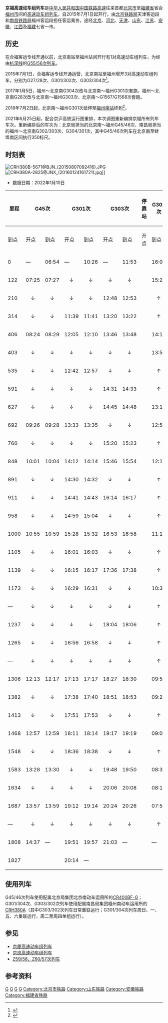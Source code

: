 {{Infobox CHNTrain
| 国铁列车     = 京福高速动车组列车
| name_bgcolor = #0033c9
| Photo = CRH380A-2825@BJN (20160124181145).jpg
| Photoname = 南昌局担当的G28次列车抵达[[北京南站|北京南站]]17站台（2016年1月24日）
| 开行      = 2015年7月1日
| 铁路局    = [[北京局集团|北京局集团]]、[[南昌局集团|南昌局集团]]
| 客运段    = 天津客运段、福州客运段
| 等级      = [[高速动车组列车|高速动车组列车]]
| 曾用车次   = G27/28次
| 目前车次   = G45/46次、G301/304次、G303/302次
| 运行区间   = [[北京南站|北京南站]] ↔ [[福州站|福州站]] / [[福州南站|福州南站]]
| 途径线路   = [[京福高速铁路|京福高速铁路]]（、[[樟福铁路|樟福铁路]]）
| 发车时间   = 北京南：06:54-11:53<br>福州：07:24-15:15
| 终到时间   = 北京南：16:00-22:40<br>福州：14:37-21:03<br>福州南：20:14
| 全程时间   = 7小时25分-9小时48分
| 停靠 = [[济南西站|济南西站]]、[[合肥南站|合肥南站]]、[[黄山北站|黄山北站]]等
| 车体  = [[和谐号CRH380A型电力动车组|CRH380A]]、[[复兴号CR400BF型电力动车组|CR400BF-G]]
}}

'''京福高速动车组列车'''是[[中华人民共和国|中华人民共和国]][[中国铁路高速|中国铁路高速]]往来首都[[北京市|北京市]]至[[福建省|福建省]]省会[[福州市|福州市]]间的[[高速动车组列车|高速动车组列车]]，自2015年7月1日起开行，由[[北京铁路局|北京铁路局]]天津客运段和[[南昌铁路局|南昌铁路局]]福州客运段担任客运乘务，途经[[北京|北京]]、[[河北|河北]]、[[天津|天津]]、[[山东|山东]]、[[江苏|江苏]]、[[安徽|安徽]]、[[江西|江西]]及[[福建|福建]]七省一市。

==历史==
在合福客运专线开通以前，北京南站至福州站间开行有1对高速动车组列车，为经由[[杭深线|杭深线]]的[[G197/198次列车|G55/56次列车]]。

2015年7月1日，合福客运专线开通运营，北京南站至福州增开3对高速动车组列车，分别为G27/28次、G301/302次、G303/304次<ref>{{cite news|url=http://fz.fjsen.com/2015-05/07/content_16048070.htm|title=合福高铁开通后 福州每天将有6对高铁往返北京|publisher=[[东南网|东南网]]|date=2015-05-07|accessdate=2016-05-05|archive-date=2020-04-14|archive-url=https://web.archive.org/web/20200414051053/http://fz.fjsen.com/2015-05/07/content_16048070.htm|dead-url=no}}</ref>。

2017年1月5日，福州～北京南G304次改与北京南～福州G301次套跑，福州～北京南G28次改与北京南～福州G303次、北京南～{{站|商丘}}G1567/G1568次套跑。

2018年7月2日起，北京南～福州G301次延伸至[[福州南站|福州南站]]终到<ref>{{cite news|url=http://fz.fjsen.com/2018-07/02/content_21210554.htm|title=铁路今起实行新运行图 福州到广州6小时动车直达|publisher=[[东南网|东南网]]|date=2018-07-02|accessdate=2018-07-02|archive-date=2019-08-26|archive-url=https://web.archive.org/web/20190826065704/http://fz.fjsen.com/2018-07/02/content_21210554.htm|dead-url=no}}</ref>。

2021年6月25日起，配合京沪高铁运行图重排，本次调图重新编排京福所有列车车次。重新编排后的车次为：北京局担当的北京南～福州G45/46次、南昌局担当的福州～北京南G302/303次、G304/301次，其中G45/46次列车在北京南至蚌埠南区间执行350标尺。

==时刻表==
[[File:CRH380B-5671@BJN_(20150807092416).JPG|thumb]]
[[File:CRH380A-2825@JNX_(20160124161721).jpg|thumb]]]]
* 数据日期：2022年1月10日
{| class="wikitable"
! rowspan="2"|里程
! colspan="2"|G45次
! colspan="2"|G301次
! colspan="2"|G303次
! rowspan="2"|停靠站
! colspan="2"|G302次
! colspan="2"|G304次
! colspan="2"|G46次
! rowspan="2"|里程
|-
!到点!!开点!!到点!!开点!!到点!!开点!!到点!!开点!!到点!!开点!!到点!!开点
|-
|0||—||06:54||—||10:26||—||11:53||{{站|北京南}}||16:00||—||21:14||—||22:40||—||1808
|-
|122||07:25||07:27||<center>↓</center>||<center>↓</center>||<center>↓</center>||<center>↓</center>||{{站|天津南}}||15:24||15:26||<center>↑</center>||<center>↑</center>||<center>↑</center>||<center>↑</center>||1686
|-
|210||<center>↓</center>||<center>↓</center>||<center>↓</center>||<center>↓</center>||12:48||12:53||{{站|沧州西}}||<center>↑</center>||<center>↑</center>||<center>↑</center>||<center>↑</center>||<center>↑</center>||<center>↑</center>||—
|-
|314||<center>↓</center>||<center>↓</center>||11:39||11:41||13:20||13:22||{{站|德州东}}||<center>↑</center>||<center>↑</center>||19:56||20:00||<center>↑</center>||<center>↑</center>||1494
|-
|406||08:24||08:29||12:05||12:10||13:46||13:48||{{站|济南西}}||14:18||14:20||19:29||19:32||21:12||21:14||1402
|-
|403||<center>↓</center>||<center>↓</center>||<center>↓</center>||<center>↓</center>||<center>↓</center>||<center>↓</center>||{{站|泰安}}||13:58||14:00||19:10||19:12||<center>↑</center>||<center>↑</center>||1343
|-
|535||<center>↓</center>||<center>↓</center>||12:42||12:57||<center>↓</center>||<center>↓</center>||{{站|曲阜东}}||<center>↑</center>||<center>↑</center>||<center>↑</center>||<center>↑</center>||<center>↑</center>||<center>↑</center>||—
|-
|591||<center>↓</center>||<center>↓</center>||<center>↓</center>||<center>↓</center>||14:31||14:33||{{站|滕州东}}||<center>↑</center>||<center>↑</center>||<center>↑</center>||<center>↑</center>||<center>↑</center>||<center>↑</center>||—
|-
|627||<center>↓</center>||<center>↓</center>||<center>↓</center>||<center>↓</center>||14:45||14:48||{{站|枣庄}}||13:11||13:20||<center>↑</center>||<center>↑</center>||<center>↑</center>||<center>↑</center>||1181
|-
|692||09:26||09:28||13:33||13:35||<center>↓</center>||<center>↓</center>||{{站|徐州东}}||12:50||12:53||18:16||18:18||<center>↑</center>||<center>↑</center>||1116
|-
|760||<center>↓</center>||<center>↓</center>||<center>↓</center>||<center>↓</center>||15:20||15:23||{{站|宿州东}}||<center>↑</center>||<center>↑</center>||<center>↑</center>||<center>↑</center>||<center>↑</center>||<center>↑</center>||—
|-
|848||10:01||10:04||14:12||14:14||15:46||15:54||{{站|蚌埠南}}||12:11||12:14||17:34||17:39||19:45||19:47||960
|-
|891||<center>↓</center>||<center>↓</center>||14:30||14:32||<center>↓</center>||<center>↓</center>||{{站|淮南东}}||<center>↑</center>||<center>↑</center>||<center>↑</center>||<center>↑</center>||<center>↑</center>||<center>↑</center>||—
|-
|911||<center>↓</center>||<center>↓</center>||14:41||14:43||16:14||16:17||{{站|水家湖}}||<center>↑</center>||<center>↑</center>||<center>↑</center>||<center>↑</center>||<center>↑</center>||<center>↑</center>||—
|-
|958||<center>↓</center>||<center>↓</center>||14:59||15:04||<center>↓</center>||<center>↓</center>||{{站|合肥北城}}||<center>↑</center>||<center>↑</center>||<center>↑</center>||<center>↑</center>||<center>↑</center>||<center>↑</center>||—
|-
|1000||10:55||10:59||15:28||15:32||16:53||16:58||{{站|合肥南}}||11:18||11:21||16:33||16:39||18:51||18:55||808
|-
|1105||<center>↓</center>||<center>↓</center>||16:01||16:03||<center>↓</center>||<center>↓</center>||{{站|无为}}||<center>↑</center>||<center>↑</center>||16:00||16:03||<center>↑</center>||<center>↑</center>||703
|-
|1139||<center>↓</center>||<center>↓</center>||16:15||16:17||17:36||17:38||{{站|铜陵北}}||<center>↑</center>||<center>↑</center>||15:46||15:48||<center>↑</center>||<center>↑</center>||669
|-
|1173||<center>↓</center>||<center>↓</center>||16:29||16:31||<center>↓</center>||<center>↓</center>||{{站|南陵}}||10:32||10:34||<center>↑</center>||<center>↑</center>||<center>↑</center>||<center>↑</center>||635
|-
|—||<center>↓</center>||<center>↓</center>||<center>↓</center>||<center>↓</center>||<center>↓</center>||<center>↓</center>||{{站|泾县}}||<center>↑</center>||<center>↑</center>||15:26||15:29||<center>↑</center>||<center>↑</center>||614
|-
|1237||<center>↓</center>||<center>↓</center>||<center>↓</center>||<center>↓</center>||18:04||18:06||{{站|旌德}}||<center>↑</center>||<center>↑</center>||<center>↑</center>||<center>↑</center>||<center>↑</center>||<center>↑</center>||—
|-
|1265||<center>↓</center>||<center>↓</center>||16:56||16:58||<center>↓</center>||<center>↓</center>||{{站|绩溪北}}||<center>↑</center>||<center>↑</center>||<center>↑</center>||<center>↑</center>||<center>↑</center>||<center>↑</center>||—
|-
|—||<center>↓</center>||<center>↓</center>||<center>↓</center>||<center>↓</center>||<center>↓</center>||<center>↓</center>||{{站|歙县北}}||<center>↑</center>||<center>↑</center>||14:58||15:00||<center>↑</center>||<center>↑</center>||520
|-
|1306||12:13||12:17||17:13||17:17||18:27||18:30||{{站|黄山北}}||09:55||09:58||14:47||14:50||17:33||17:36||502
|-
|1382||<center>↓</center>||<center>↓</center>||17:38||17:40||18:51||18:53||{{站|婺源}}||09:29||09:31||14:22||14:24||<center>↑</center>||<center>↑</center>||426
|-
|1413||<center>↓</center>||<center>↓</center>||17:51||17:53||<center>↓</center>||<center>↓</center>||{{站|德兴}}||<center>↑</center>||<center>↑</center>||<center>↑</center>||<center>↑</center>||<center>↑</center>||<center>↑</center>||—
|-
|1468||12:57||12:59||18:11||18:14||19:17||19:19||{{站|上饶}}||09:04||09:06||13:56||13:59||16:49||16:51||340
|-
|1548||<center>↓</center>||<center>↓</center>||18:36||18:38||<center>↓</center>||<center>↓</center>||{{站|武夷山北}}||<center>↑</center>||<center>↑</center>||13:32||13:34||<center>↑</center>||<center>↑</center>||260
|-
|1583||13:28||13:30||<center>↓</center>||<center>↓</center>||19:48||19:50||{{站|南平市}}||08:33||08:35||<center>↑</center>||<center>↑</center>||16:17||16:19||225
|-
|1634||<center>↓</center>||<center>↓</center>||<center>↓</center>||<center>↓</center>||20:06||20:08||{{站|建瓯西}}||08:16||08:18||13:07||13:09||<center>↑</center>||<center>↑</center>||174
|-
|1687||13:57||13:59||19:12||19:14||20:24||20:26||{{站|延平}}||07:58||08:00||<center>↑</center>||<center>↑</center>||15:49||15:51||121
|-
|—||<center>↓</center>||<center>↓</center>||<center>↓</center>||<center>↓</center>||<center>↓</center>||<center>↓</center>||{{站|古田北}}||<center>↑</center>||<center>↑</center>||12:40||12:42||<center>↑</center>||<center>↑</center>||79
|-
|1808||14:37||—||19:51||19:57||21:03||—||{{站|福州}}||—||07:24||—||12:15||—||15:15||0
|-
|1827|| || ||20:14||—|| || ||{{站|福州南}}|| || || || || || || 
|}

==使用列车==
G45/46次列车使用配属北京局集团北京南动车运用所的[[复兴号CR400BF型电力动车组|CR400BF-G]]；G301/304次、G303/302次列车使用配属南昌局集团福州南动车运用所的[[和谐号CRH380A型电力动车组|CRH380A]]（其中G303/302次列车日常重联运行；G301/304次列车周日、一、五、六重联运行，周二至周四单组运行）。

==参见==
*[[京厦高速动车组列车|京厦高速动车组列车]]
*[[京岚高速动车组列车|京岚高速动车组列车]]
*[[Z59/58、Z60/57次列车|Z59/58、Z60/57次列车]]

==参考资料==
{{Reflist}}
{{中国高速动车组列车车次|0}}
[[Category:中国铁路高速动车组列车车次|G]]
[[Category:进京列车|G]]
[[Category:中国铁路南昌局集团|G]]
[[Category:中国铁路北京局集团有限公司|G]]
[[Category:北京市铁路|Category:北京市铁路]]
[[Category:山东铁路|Category:山东铁路]]
[[Category:安徽铁路|Category:安徽铁路]]
[[Category:福建省铁路|Category:福建省铁路]]